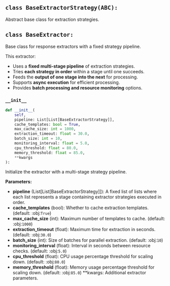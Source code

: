 <a id="camel.extractors.base"></a>

<a id="camel.extractors.base.BaseExtractorStrategy"></a>

## `class BaseExtractorStrategy(ABC):`

Abstract base class for extraction strategies.

<a id="camel.extractors.base.BaseExtractor"></a>

## `class BaseExtractor:`

Base class for response extractors with a fixed strategy pipeline.

This extractor:
- Uses a **fixed multi-stage pipeline** of extraction strategies.
- Tries **each strategy in order** within a stage until one succeeds.
- Feeds the **output of one stage into the next** for processing.
- Supports **async execution** for efficient processing.
- Provides **batch processing and resource monitoring** options.

<a id="camel.extractors.base.BaseExtractor.__init__"></a>

### `__init__`

```python
def __init__(
    self,
    pipeline: List[List[BaseExtractorStrategy]],
    cache_templates: bool = True,
    max_cache_size: int = 1000,
    extraction_timeout: float = 30.0,
    batch_size: int = 10,
    monitoring_interval: float = 5.0,
    cpu_threshold: float = 80.0,
    memory_threshold: float = 85.0,
    **kwargs
):
```

Initialize the extractor with a multi-stage strategy pipeline.

**Parameters:**

- **pipeline** (List[List[BaseExtractorStrategy]]): A fixed list of lists where each list represents a stage containing extractor strategies executed in order.
- **cache_templates** (bool): Whether to cache extraction templates. (default: :obj:`True`)
- **max_cache_size** (int): Maximum number of templates to cache. (default: :obj:`1000`)
- **extraction_timeout** (float): Maximum time for extraction in seconds. (default: :obj:`30.0`)
- **batch_size** (int): Size of batches for parallel extraction. (default: :obj:`10`)
- **monitoring_interval** (float): Interval in seconds between resource checks. (default: :obj:`5.0`)
- **cpu_threshold** (float): CPU usage percentage threshold for scaling down. (default: :obj:`80.0`)
- **memory_threshold** (float): Memory usage percentage threshold for scaling down. (default: :obj:`85.0`) **kwargs: Additional extractor parameters.
